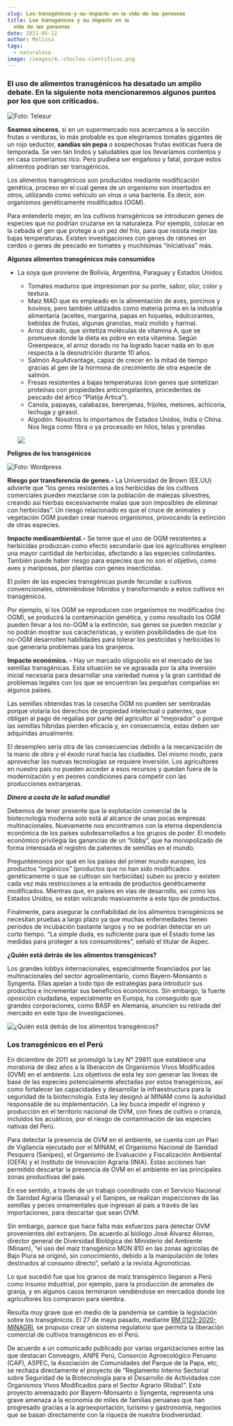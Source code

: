 ```yaml
---
slug: 𝐋𝐨𝐬-𝐭𝐫𝐚𝐧𝐬𝐠𝐞́𝐧𝐢𝐜𝐨𝐬-𝐲-𝐬𝐮-𝐢𝐦𝐩𝐚𝐜𝐭𝐨-𝐞𝐧-𝐥𝐚-𝐯𝐢𝐝𝐚-𝐝𝐞-𝐥𝐚𝐬-𝐩𝐞𝐫𝐬𝐨𝐧𝐚𝐬
title: 𝐋𝐨𝐬 𝐭𝐫𝐚𝐧𝐬𝐠𝐞́𝐧𝐢𝐜𝐨𝐬 𝐲 𝐬𝐮 𝐢𝐦𝐩𝐚𝐜𝐭𝐨 𝐞𝐧 𝐥𝐚
  𝐯𝐢𝐝𝐚 𝐝𝐞 𝐥𝐚𝐬 𝐩𝐞𝐫𝐬𝐨𝐧𝐚𝐬
date: 2021-05-12
author: Melissa
tags:
  - naturaleza
image: /images/4.-choclos-cientificos.png
---
```

### El uso de alimentos transgénicos ha desatado un amplio debate. En la siguiente nota mencionaremos algunos puntos por los que son criticados.

![Foto: Telesur](/images/1_telesurtv.net.jpg "Foto: Telesur")

**Seamos sinceros**, si en un supermercado nos acercamos a la sección frutas o verduras, lo más probable es que elegiríamos tomates gigantes de un rojo seductor, **sandías sin pepa** o sospechosas frutas exóticas fuera de temporada. Se ven tan lindos y saludables que los llevaríamos contentos y en casa comeríamos rico. Pero pudiera ser engañoso y fatal, porque estos alimentos podrían ser transgénicos.

Los alimentos transgénicos son producidos mediante modificación genética, proceso en el cual genes de un organismo son insertados en otros, utilizando como vehículo un virus o una bacteria. Es decir, son organismos genéticamente modificados (OGM).

Para entenderlo mejor, en los cultivos transgénicos se introducen genes de especies que no podrían cruzarse en la naturaleza. Por ejemplo, colocar en la cebada el gen que protege a un pez del frío, para que resista mejor las bajas temperaturas. Existen investigaciones con genes de ratones en cerdos o genes de pescado en tomates y muchísimas “iniciativas” más.

**Algunos alimentos transgénicos más consumidos**

* La soya que proviene de Bolivia, Argentina, Paraguay y Estados Unidos.

  * Tomates maduros que impresionan por su porte, sabor, olor, color y textura.
  * Maíz MAD que es empleado en la alimentación de aves, porcinos y bovinos, pero también utilizados como materia prima en la industria alimentaria (aceites, margarina, papas en hojuelas, edulcorantes, bebidas de frutas, algunas granolas, maíz molido y harina).
  * Arroz dorado, que sintetiza moléculas de vitamina A, que se promueve donde la dieta es pobre en esta vitamina. Según Greenpeace, el arroz dorado no ha logrado hacer nada en lo que respecta a la desnutrición durante 10 años.
  * Salmón AquAdvantage, capaz de crecer en la mitad de tiempo gracias al gen de la hormona de crecimiento de otra especie de salmón.
  * Fresas resistentes a bajas temperaturas (con genes que sintetizan proteínas con propiedades anticongelantes, procedentes de pescado del ártico “Platija Ártica”).
  * Canola, papayas, calabazas, berenjenas, frijoles, melones, achicoria, lechuga y girasol.
  * Algodón. Nosotros lo importamos de Estados Unidos, India o China. Nos llega como fibra o ya procesado en hilos, telas y prendas

  ![](/images/agroalimentando.com.jpg)

**Peligros de los transgénicos**

![Foto: Wordpress](/images/wordpress.jpg "Empecemos a analizar la calidad de alimentos que ingerimos.")

**Riesgo por transferencia de genes.-** La Universidad de Brown (EE.UU) advierte que “los genes resistentes a los herbicidas de los cultivos comerciales pueden mezclarse con la población de malezas silvestres, creando así hierbas excesivamente malas que son imposibles de eliminar con herbicidas”. Un riesgo relacionado es que el cruce de animales y vegetación OGM puedan crear nuevos organismos, provocando la extinción de otras especies.

**Impacto medioambiental.-** Se teme que el uso de OGM resistentes a herbicidas produzcan como efecto secundario que los agricultores empleen una mayor cantidad de herbicidas, afectando a las especies colindantes. También puede haber riesgo para especies que no son el objetivo, como aves y mariposas, por plantas con genes insecticidas.

El polen de las especies transgénicas puede fecundar a cultivos convencionales, obteniéndose híbridos y transformando a estos cultivos en transgénicos.

Por ejemplo, si los OGM se reproducen con organismos no modificados (no OGM), se producirá la contaminación genética, y como resultado los OGM pueden llevar a los no-OGM a la extinción, sus genes se pueden mezclar y no podrán mostrar sus características, y existen posibilidades de que los no-OGM desarrollen habilidades para tolerar los pesticidas y herbicidas lo que generaría problemas para los granjeros.

**Impacto económico. -** Hay un marcado oligopolio en el mercado de las semillas transgénicas. Esta situación se ve agravada por la alta inversión inicial necesaria para desarrollar una variedad nueva y la gran cantidad de problemas legales con los que se encuentran las pequeñas compañías en algunos países.

Las semillas obtenidas tras la cosecha OGM no pueden ser sembradas porque violaría los derechos de propiedad intelectual o patentes, que obligan al pago de regalías por parte del agricultor al “mejorador” o porque las semillas híbridas pierden eficacia y, en consecuencia, estas deben ser adquiridas anualmente.

El desempleo sería otra de las consecuencias debido a la mecanización de la mano de obra y el éxodo rural hacia las ciudades. Del mismo modo, para aprovechar las nuevas tecnologías se requiere inversión. Los agricultores en nuestro país no pueden acceder a esos recursos y quedan fuera de la modernización y en peores condiciones para competir con las producciones extranjeras.

***Dinero a costa de la salud mundial***

Debemos de tener presente que la explotación comercial de la biotecnología moderna solo está al alcance de unas pocas empresas multinacionales. Nuevamente nos encontramos con la eterna dependencia económica de los países subdesarrollados a los grupos de poder. El modelo económico privilegia las ganancias de un “lobby”, que ha monopolizado de forma interesada el registro de patentes de semillas en el mundo.

Preguntémonos por qué en los países del primer mundo europeo, los productos “orgánicos” (productos que no han sido modificados genéticamente o que se cultivan sin herbicidas) suben su precio y existen cada vez más restricciones a la entrada de productos genéticamente modificados. Mientras que, en países en vías de desarrollo, así como los Estados Unidos, se están volcando masivamente a este tipo de productos.

Finalmente, para asegurar la confiabilidad de los alimentos transgénicos se necesitan pruebas a largo plazo ya que muchas enfermedades tienen periodos de incubación bastante largos y no se podrían detectar en un corto tiempo. “La simple duda, es suficiente para que el Estado tome las medidas para proteger a los consumidores”, señaló el titular de Aspec.

**¿Quién está detrás de los alimentos transgénicos?**

Los grandes lobbys internacionales, especialmente financiados por las multinacionales del sector agroalimentario, como Bayern-Monsanto o Syngenta. Ellas apelan a todo tipo de estrategias para introducir sus productos e incrementar sus beneficios económicos. Sin embargo, la fuerte oposición ciudadana, especialmente en Europa, ha conseguido que grandes corporaciones, como BASF en Alemania, anuncien su retirada del mercado en este tipo de investigaciones.

![¿Quién está detrás de los alimentos transgénicos?](/images/5.-cientifico.png "¿Quién está detrás de los alimentos transgénicos?")

### **Los transgénicos en el Perú**

En diciembre de 2011 se promulgó la Ley N° 29811 que establece una moratoria de diez años a la liberación de Organismos Vivos Modificados (OVM) en el ambiente. Los objetivos de esta ley son generar las líneas de base de las especies potencialmente afectadas por estos transgénicos, así como fortalecer las capacidades y desarrollar la infraestructura para la seguridad de la biotecnología. Esta ley designó al MINAM como la autoridad responsable de su implementación. La ley busca impedir el ingreso y producción en el territorio nacional de OVM, con fines de cultivo o crianza, incluidos los acuáticos, por el riesgo de contaminación de las especies nativas del Perú.

Para detectar la presencia de OVM en el ambiente, se cuenta con un Plan de Vigilancia ejecutado por el MINAM, el Organismo Nacional de Sanidad Pesquera (Sanipes), el Organismo de Evaluación y Fiscalización Ambiental (OEFA) y el Instituto de Innovación Agraria (INIA). Estas acciones han permitido descartar la presencia de OVM en el ambiente en las principales zonas productivas del país.

En ese sentido, a través de un trabajo coordinado con el Servicio Nacional de Sanidad Agraria (Senasa) y el Sanipes, se realizan inspecciones de las semillas y peces ornamentales que ingresan al país a través de las importaciones, para descartar que sean OVM.

Sin embargo, parece que hace falta más esfuerzos para detectar OVM provenientes del extranjero. De acuerdo al biólogo José Álvarez Alonso, director general de Diversidad Biológica del Ministerio del Ambiente (Minam), “el uso del maíz transgénico MON 810 en las zonas agrícolas de Bajo Piura se originó, sin conocimiento, debido a la manipulación de lotes destinados al consumo directo”, señaló a la revista Agronoticias.

Lo que sucedió fue que los granos de maíz transgénico llegaron a Perú como insumo industrial, por ejemplo, para la producción de animales de granja, y en algunos casos terminaron vendiéndose en mercados donde los agricultores los compraron para siembra.

Resulta muy grave que en medio de la pandemia se cambie la legislación sobre los transgénicos. El 27 de mayo pasado, mediante [RM 0123-2020-MINAGRI](https://cdn.www.gob.pe/uploads/document/file/743723/R._M._N%C2%BA_0123-2020-MINAGRI.pdf), se propuso crear un sistema regulatorio que permita la liberación comercial de cultivos transgénicos en el Perú.

De acuerdo a un comunicado publicado por varias organizaciones entre las que destacan Conveagro, ANPE Perú, Consorcio Agroecológico Peruano (CAP), ASPEC, la Asociación de Comunidades del Parque de la Papa, etc, se rechaza directamente el proyecto de “Reglamento Interno Sectorial sobre Seguridad de la Biotecnología para el Desarrollo de Actividades con Organismos Vivos Modificados para el Sector Agrario (Risba)”. Este proyecto amenazado por Bayern-Monsanto o Syngenta, representa una grave amenaza a la economía de miles de familias peruanas que han progresado gracias a la agroexportación, turismo y gastronomía, negocios que se basan directamente con la riqueza de nuestra biodiversidad.
